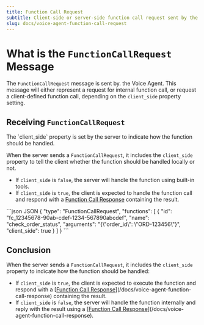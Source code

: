 ```yaml
---
title: Function Call Request
subtitle: Client-side or server-side function call request sent by the server.
slug: docs/voice-agent-function-call-request
---
```


<Markdown src="../snippets/voice-agent.mdx" />

# What is the `FunctionCallRequest` Message

The `FunctionCallRequest` message is sent by. the Voice Agent. This message will either represent a request for internal function call, or request a client-defined function call, depending on the `client_side` property setting.

## Receiving `FunctionCallRequest`

<Info>
  The `client_side` property is set by the server to indicate how the function should be handled.
</Info>

When the server sends a `FunctionCallRequest`, it includes the `client_side` property to tell the client whether the function should be handled locally or not.  
- If `client_side` is `false`, the server will handle the function using built-in tools.  
- If `client_side` is `true`, the client is expected to handle the function call and respond with a [Function Call Response](/docs/voice-agent-function-call-response) containing the result.

<CodeGroup>
  ```json JSON
  {
    "type": "FunctionCallRequest",
    "functions": [
      {
        "id": "fc_12345678-90ab-cdef-1234-567890abcdef",
        "name": "check_order_status",
        "arguments": "{\"order_id\": \"ORD-123456\"}",
        "client_side": true
      }
    ]
  }
  ```
</CodeGroup>

## Conclusion

When the server sends a `FunctionCallRequest`, it includes the `client_side` property to indicate how the function should be handled:

* If `client_side` is `true`, the client is expected to execute the function and respond with a [[Function Call Response](https://github.com/docs/voice-agent-function-call-response)](/docs/voice-agent-function-call-response) containing the result.
* If `client_side` is `false`, the server will handle the function internally and reply with the result using a [[Function Call Response](https://github.com/docs/voice-agent-function-call-response)](/docs/voice-agent-function-call-response).
